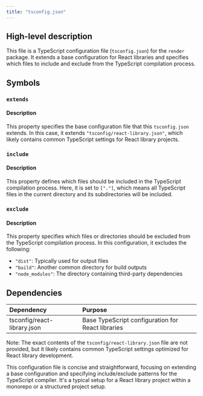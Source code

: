 ```yaml
---
title: "tsconfig.json"
---
```


## High-level description
This file is a TypeScript configuration file (`tsconfig.json`) for the `render` package. It extends a base configuration for React libraries and specifies which files to include and exclude from the TypeScript compilation process.

## Symbols

### `extends`
#### Description
This property specifies the base configuration file that this `tsconfig.json` extends. In this case, it extends `"tsconfig/react-library.json"`, which likely contains common TypeScript settings for React library projects.

### `include`
#### Description
This property defines which files should be included in the TypeScript compilation process. Here, it is set to `["."]`, which means all TypeScript files in the current directory and its subdirectories will be included.

### `exclude`
#### Description
This property specifies which files or directories should be excluded from the TypeScript compilation process. In this configuration, it excludes the following:
- `"dist"`: Typically used for output files
- `"build"`: Another common directory for build outputs
- `"node_modules"`: The directory containing third-party dependencies

## Dependencies
| Dependency | Purpose |
|:-----------|:--------|
| tsconfig/react-library.json | Base TypeScript configuration for React libraries |

Note: The exact contents of the `tsconfig/react-library.json` file are not provided, but it likely contains common TypeScript settings optimized for React library development.

This configuration file is concise and straightforward, focusing on extending a base configuration and specifying include/exclude patterns for the TypeScript compiler. It's a typical setup for a React library project within a monorepo or a structured project setup.